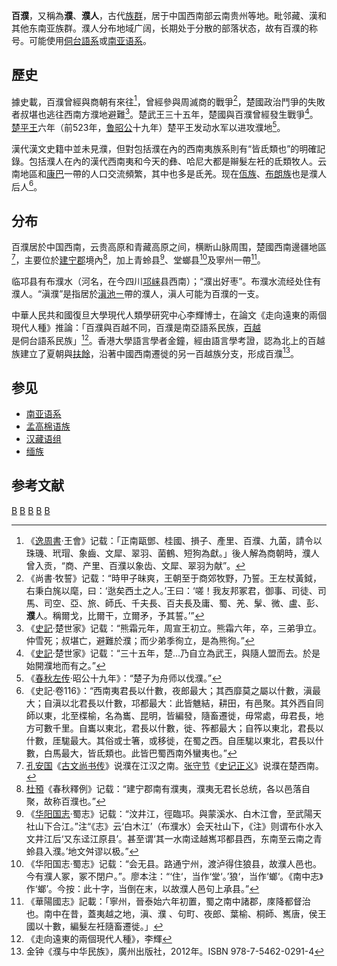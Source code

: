 {{article issues
|
{{Expand|time=2011-02-25T15:07:14+00:00}}
{{Expert|time=2011-02-25T15:07:14+00:00}}
}}
'''百濮'''，又稱為'''濮'''、'''濮人'''，古代[[族群|族群]]，居于中国西南部云南贵州等地。毗邻藏、漢和其他东南亚族群。濮人分布地域广阔，长期处于分散的部落状态，故有百濮的称号。可能使用[[侗台語系|侗台語系]]或[[南亚语系|南亚语系]]。

== 歷史 ==
據史載，百濮曾經與商朝有來往<ref>《[[逸周書|逸周書]]·王會》记载：「正南甌鄧、桂國、損子、產里、百濮、九菌，請令以珠璣、玳瑁、象齒、文犀、翠羽、菌鶴、短狗為獻。」後人解為商朝時，濮人曾入贡，“商、产里、百濮以象齿、文犀、翠羽为献”。</ref>，曾經參與周滅商的戰爭<ref>《尚書·牧誓》记载：“時甲子昧爽，王朝至于商郊牧野，乃誓。王左杖黃鉞，右秉白旄以麾，曰：‘逖矣西土之人。’王曰：‘嗟！我友邦冢君，御事、司徒、司馬、司空、亞、旅、師氏、千夫長、百夫長及庸、蜀、羌、髳、微、盧、彭、'''濮'''人。稱爾戈，比爾干，立爾矛，予其誓。’”</ref>，楚國政治鬥爭的失敗者叔堪也逃往西南方濮地避難<ref>《[[史記|史記]]·楚世家》记载：“熊霜元年，周宣王初立。熊霜六年，卒，三弟爭立。仲雪死；叔堪亡，避難於濮；而少弟季徇立，是為熊徇。”</ref>。楚武王三十五年，楚國與百濮曾經發生戰爭<ref>《[[史記|史記]]·楚世家》记载：“三十五年，楚...乃自立為武王，與隨人盟而去。於是始開濮地而有之。”</ref>。[[楚平王|楚平王]]六年（前523年，[[鲁昭公|鲁昭公]]十九年）楚平王发动水军以进攻濮地<ref>《[[春秋左传|春秋左传]]·昭公十九年》：“楚子为舟师以伐濮。”</ref>。

漢代漢文史籍中並未見濮，但對包括濮在內的西南夷族系則有“皆氐類也”的明確記錄。包括濮人在內的漢代西南夷和今天的彝、哈尼大都是辮髮左衽的氐類牧人。云南地區和[[康巴|康巴]]一帶的人口交流頻繁，其中也多是氐羌。现在[[佤族|佤族]]、[[布朗族|布朗族]]也是濮人后人<ref>《史記·卷116》：“西南夷君長以什數，夜郎最大；其西靡莫之屬以什數，滇最大；自滇以北君長以什數，邛都最大：此皆魋結，耕田，有邑聚。其外西自同師以東，北至楪榆，名為巂、昆明，皆編發，隨畜遷徙，毋常處，毋君長，地方可數千里。自巂以東北，君長以什數，徙、筰都最大；自筰以東北，君長以什數，厓駹最大。其俗或士箸，或移徙，在蜀之西。自厓駹以東北，君長以什數，白馬最大，皆氐類也。此皆巴蜀西南外蠻夷也。”</ref>。

==分布==

百濮居於中国西南，云贵高原和青藏高原之间，横断山脉周围，楚國西南邊疆地區<ref>[[孔安国|孔安国]]《[[古文尚书传|古文尚书传]]》说濮在江汉之南。[[张守节|张守节]]《[[史记正义|史记正义]]》说濮在楚西南。</ref>，主要位於[[建宁郡|建宁郡]]境內<ref>[[杜預|杜預]]《春秋釋例》记载：“建宁郡南有濮夷，濮夷无君长总统，各以邑落自聚，故称百濮也。”</ref>，加上青蛉县<ref>《[[华阳国志|华阳国志]]·蜀志》记载：“汶井江，徑臨邛。與蒙溪水、白木江會，至武陽天社山下合江。”注“《志》云‘白木江’（布濮水）会天社山下，《注》则谓布仆水入文井江后‘又东迳江原县’。甚至谓‘其一水南迳越嶲邛都县西，东南至云南之青蛉县入濮。’地文舛谬以极。”</ref>、堂螂县<ref>《华阳国志·蜀志》记载：“会无县。路通宁州，渡泸得住狼县，故濮人邑也。今有濮人冢，冢不閉户。”。廖本注：“‘住‘，当作‘堂‘。’狼‘，当作‘螂‘。《南中志》作‘螂’。今按：此十字，当倒在末，以故濮人邑句上承县。”</ref>及寧州一帶<ref>《華陽國志》記載：「寧州，晉泰始六年初置，蜀之南中諸郡，庲降都督治也。南中在昔，蓋夷越之地，滇、濮 、句町、夜郎、葉榆、桐師、嶲唐，侯王國以十數，編髮左衽隨畜遷徙。」</ref>。

临邛县有布濮水（河名，在今四川[[邛崃市|邛崃]]县西南）；“濮出好枣”。布濮水流经处住有濮人。“滇濮”是指居於[[滇池|滇池]]ㄧ帶的濮人，滇人可能为百濮的一支。

中華人民共和國復旦大學現代人類學研究中心李輝博士，在論文《走向遠東的兩個現代人種》推論：「百濮與百越不同，百濮是南亞語系民族，[[百越|百越]]是侗台語系民族」<ref>《走向遠東的兩個現代人種》，李輝</ref>。香港大學語言學者金鐘，經由語言學考證，認為北上的百越族建立了夏朝與[[扶餘|扶餘]]，沿著中國西南遷徙的另一百越族分支，形成百濮<ref>金钟《濮与中华民族》，廣州出版社，2012年。ISBN 978-7-5462-0291-4</ref>。

==参见==
* [[南亚语系|南亚语系]]
* [[孟高棉语族|孟高棉语族]]
*[[汉藏语系|汉藏语组]]
*[[缅族|缅族]]

==参考文献==
<div class="references-small">
<references/>
</div>

[[Category:中国古代民族与国家|B]]
[[Category:云南民族史|B]]
[[Category:贵州民族史|B]]
[[Category:四川民族史|B]]
[[Category:广西民族史|B]]